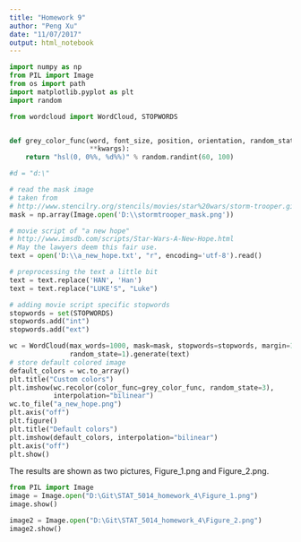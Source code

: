 ```yaml
---
title: "Homework 9"
author: "Peng Xu"
date: "11/07/2017"
output: html_notebook
---
```


```python
import numpy as np
from PIL import Image
from os import path
import matplotlib.pyplot as plt
import random

from wordcloud import WordCloud, STOPWORDS


def grey_color_func(word, font_size, position, orientation, random_state=None,
                    **kwargs):
    return "hsl(0, 0%%, %d%%)" % random.randint(60, 100)

#d = "d:\"

# read the mask image
# taken from
# http://www.stencilry.org/stencils/movies/star%20wars/storm-trooper.gif
mask = np.array(Image.open('D:\\stormtrooper_mask.png'))

# movie script of "a new hope"
# http://www.imsdb.com/scripts/Star-Wars-A-New-Hope.html
# May the lawyers deem this fair use.
text = open('D:\\a_new_hope.txt', "r", encoding='utf-8').read()

# preprocessing the text a little bit
text = text.replace('HAN', 'Han')
text = text.replace("LUKE'S", "Luke")

# adding movie script specific stopwords
stopwords = set(STOPWORDS)
stopwords.add("int")
stopwords.add("ext")

wc = WordCloud(max_words=1000, mask=mask, stopwords=stopwords, margin=10,
               random_state=1).generate(text)
# store default colored image
default_colors = wc.to_array()
plt.title("Custom colors")
plt.imshow(wc.recolor(color_func=grey_color_func, random_state=3),
           interpolation="bilinear")
wc.to_file("a_new_hope.png")
plt.axis("off")
plt.figure()
plt.title("Default colors")
plt.imshow(default_colors, interpolation="bilinear")
plt.axis("off")
plt.show()

```

The results are shown as two pictures, Figure_1.png and Figure_2.png.

```python
from PIL import Image
image = Image.open("D:\Git\STAT_5014_homework_4\Figure_1.png")
image.show()

image2 = Image.open("D:\Git\STAT_5014_homework_4\Figure_2.png")
image2.show()
```
